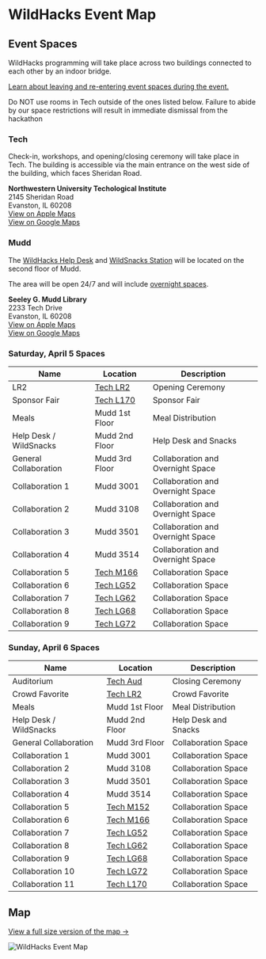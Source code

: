 
# WildHacks Event Map

## Event Spaces

WildHacks programming will take place across two buildings connected to each other by an indoor bridge.

[Learn about leaving and re-entering event spaces during the event.](/logistics/leaving-the-venue)

<Callout type="error" emoji="🔥">
  Do NOT use rooms in Tech outside of the ones listed below. Failure to abide by our space restrictions will result in immediate dismissal from the hackathon
</Callout>

### Tech

Check-in, workshops, and opening/closing ceremony will take place in Tech. The building is accessible via the main entrance on the west side of the building, which faces Sheridan Road.

**Northwestern University Techological Institute**<br />2145 Sheridan Road<br />Evanston, IL 60208<br />[View on Apple Maps](https://maps.apple.com/?address=2145%20Sheridan%20Rd,%20Evanston,%20IL%2060208,%20United%20States&auid=9021466912054288827&ll=42.057769,-87.675877&lsp=9902&q=Technological%20Institute)<br />[View on Google Maps](https://maps.app.goo.gl/KvQNxa82V3LPenuh8)

### Mudd

The [WildHacks Help Desk](/help-desk) and [WildSnacks Station](/logistics/food-and-drinks) will be located on the second floor of Mudd.

The area will be open 24/7 and will include [overnight spaces](/logistics/sleeping-and-showering).

**Seeley G. Mudd Library**<br />2233 Tech Drive<br />Evanston, IL 60208<br />[View on Apple Maps](https://maps.apple.com/?address=2233%20Tech%20Dr,%20Evanston,%20IL%20%2060208,%20United%20States&auid=875104193315716512&ll=42.058282,-87.674389&lsp=9902&q=Mudd%20Library)<br />[View on Google Maps](https://maps.app.goo.gl/oxMTM9ysAxL3zPUW7)


### Saturday, April 5 Spaces

| Name                   | Location                                                                                                                                   | Description                       |
| ---------------------- | ------------------------------------------------------------------------------------------------------------------------------------------ | --------------------------------- |
| LR2                    | [Tech LR2](https://www.mccormick.northwestern.edu/contact/tech-room-finder-map.php?id=L171&room-floor=1&room-id=789&room-ingress=)         | Opening Ceremony                  |
| Sponsor Fair           | [Tech L170](https://www.mccormick.northwestern.edu/contact/tech-room-finder-map.php?id=L170&room-floor=1&room-id=788&room-ingress=)        | Sponsor Fair                      |
| Meals                  | Mudd 1st Floor                                                                                                                             | Meal Distribution                 |
| Help Desk / WildSnacks | Mudd 2nd Floor                                                                                                                             | Help Desk and Snacks              |
| General Collaboration  | Mudd 3rd Floor                                                                                                                             | Collaboration and Overnight Space |
| Collaboration 1        | Mudd 3001                                                                                                                                  | Collaboration and Overnight Space |
| Collaboration 2        | Mudd 3108                                                                                                                                  | Collaboration and Overnight Space |
| Collaboration 3        | Mudd 3501                                                                                                                                  | Collaboration and Overnight Space |
| Collaboration 4        | Mudd 3514                                                                                                                                  | Collaboration and Overnight Space |
| Collaboration 5        | [Tech M166](https://www.mccormick.northwestern.edu/contact/tech-room-finder-map.php?id=M166&room-floor=1&room-id=876&room-ingress=)        | Collaboration Space               |
| Collaboration 6        | [Tech LG52](https://www.mccormick.northwestern.edu/contact/tech-room-finder-map.php?id=LG52&room-floor=0&room-id=850&room-ingress=)        | Collaboration Space               |
| Collaboration 7        | [Tech LG62](https://www.mccormick.northwestern.edu/contact/tech-room-finder-map.php?id=LG62&room-floor=0&room-id=853&room-ingress=)        | Collaboration Space               |
| Collaboration 8        | [Tech LG68](https://www.mccormick.northwestern.edu/contact/tech-room-finder-map.php?id=LG68&room-floor=0&room-id=1062&room-ingress=)       | Collaboration Space               |
| Collaboration 9        | [Tech LG72](https://www.mccormick.northwestern.edu/contact/tech-room-finder-map.php?id=LG72&room-floor=0&room-id=857&room-ingress=)        | Collaboration Space               |


### Sunday, April 6 Spaces

| Name                   | Location                                                                                                                                   | Description                       |
| ---------------------- | ------------------------------------------------------------------------------------------------------------------------------------------ | --------------------------------- |
| Auditorium             | [Tech Aud](https://www.mccormick.northwestern.edu/contact/tech-room-finder-map.php?id=L165&room-floor=1&room-id=1055&room-ingress=)        | Closing Ceremony                  |
| Crowd Favorite         | [Tech LR2](https://www.mccormick.northwestern.edu/contact/tech-room-finder-map.php?id=L171&room-floor=1&room-id=789&room-ingress=)         | Crowd Favorite                    |
| Meals                  | Mudd 1st Floor                                                                                                                             | Meal Distribution                 |
| Help Desk / WildSnacks | Mudd 2nd Floor                                                                                                                             | Help Desk and Snacks              |
| General Collaboration  | Mudd 3rd Floor                                                                                                                             | Collaboration Space               |
| Collaboration 1        | Mudd 3001                                                                                                                                  | Collaboration Space               |
| Collaboration 2        | Mudd 3108                                                                                                                                  | Collaboration Space               |
| Collaboration 3        | Mudd 3501                                                                                                                                  | Collaboration Space               |
| Collaboration 4        | Mudd 3514                                                                                                                                  | Collaboration Space               |
| Collaboration 5        | [Tech M152](https://www.mccormick.northwestern.edu/contact/tech-room-finder-map.php?id=M152&room-floor=1&room-id=872&room-ingress=)        | Collaboration Space               |
| Collaboration 6        | [Tech M166](https://www.mccormick.northwestern.edu/contact/tech-room-finder-map.php?id=M166&room-floor=1&room-id=876&room-ingress=)        | Collaboration Space               |
| Collaboration 7        | [Tech LG52](https://www.mccormick.northwestern.edu/contact/tech-room-finder-map.php?id=LG52&room-floor=0&room-id=850&room-ingress=)        | Collaboration Space               |
| Collaboration 8        | [Tech LG62](https://www.mccormick.northwestern.edu/contact/tech-room-finder-map.php?id=LG62&room-floor=0&room-id=853&room-ingress=)        | Collaboration Space               |
| Collaboration 9        | [Tech LG68](https://www.mccormick.northwestern.edu/contact/tech-room-finder-map.php?id=LG68&room-floor=0&room-id=1062&room-ingress=)       | Collaboration Space               |
| Collaboration 10       | [Tech LG72](https://www.mccormick.northwestern.edu/contact/tech-room-finder-map.php?id=LG72&room-floor=0&room-id=857&room-ingress=)        | Collaboration Space               |
| Collaboration 11       | [Tech L170](https://www.mccormick.northwestern.edu/contact/tech-room-finder-map.php?id=L170&room-floor=1&room-id=788&room-ingress=)        | Collaboration Space               |

## Map

[View a full size version of the map →](/map.png)

![WildHacks Event Map](/map.png)
